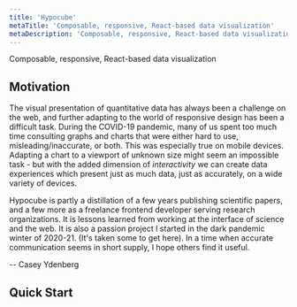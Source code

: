 ```yaml
---
title: 'Hypocube'
metaTitle: 'Composable, responsive, React-based data visualization'
metaDescription: 'Composable, responsive, React-based data visualization'
---
```



Composable, responsive, React-based data visualization

<MultipleBarGraph isCanvas={false} />

## Motivation

The visual presentation of quantitative data has always been a challenge on the web, and further adapting to the world of responsive design has been a difficult task. During the COVID-19 pandemic, many of us spent too much time consulting graphs and charts that were either hard to use, misleading/inaccurate, or both. This was especially true on mobile devices. Adapting a chart to a viewport of unknown size might seem an impossible task - but with the added dimension of _interactivity_ we can create data experiences which present just as much data, just as accurately, on a wide variety of devices.

Hypocube is partly a distillation of a few years publishing scientific papers, and a few more as a freelance frontend developer serving research organizations. It is lessons learned from working at the interface of science and the web. It is also a passion project I started in the dark pandemic winter of 2020-21. (It's taken some to get here). In a time when accurate communication seems in short supply, I hope others find it useful.

-- Casey Ydenberg

## Quick Start

